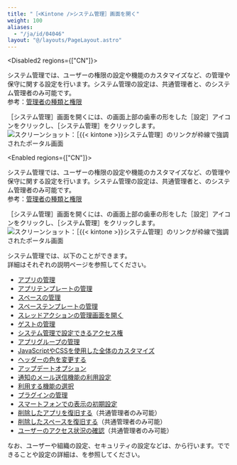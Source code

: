 ```yaml
---
title: "［<Kintone />システム管理］画面を開く"
weight: 100
aliases:
  - "/ja/id/04046"
layout: "@/layouts/PageLayout.astro"
---
```




<Disabled2 regions={["CN"]}>

<Kintone />システム管理では、ユーザーの権限の設定や機能のカスタマイズなど、<Kintone />の管理や保守に関する設定を行います。<Kintone />システム管理の設定は、<Slash />共通管理者と、<Kintone />のシステム管理者のみ可能です。  
参考：[管理者の種類と権限](/k/ja/id/04058.html)

<Wovn>［<Kintone />システム管理］</Wovn>画面を開くには、<Kintone />の画面上部の歯車の形をした<Wovn>［設定］</Wovn>アイコンをクリックし、<Wovn>［<Kintone />システム管理］</Wovn>をクリックします。
<Img src="/k/kintone/img-ja/systemsettings_img1.png" alt="スクリーンショット：［{{&lt; kintone &gt;}}システム管理］のリンクが枠線で強調されたポータル画面" />

</Disabled2>

<Enabled regions={["CN"]}>

<Kintone />システム管理では、ユーザーの権限の設定や機能のカスタマイズなど、<Kintone />の管理や保守に関する設定を行います。<Kintone />システム管理の設定は、<Slash />共通管理者と、<Kintone />のシステム管理者のみ可能です。  
参考：[管理者の種類と権限](/k/ja/id/04058.html)

<Wovn>［<Kintone />システム管理］</Wovn>画面を開くには、<Kintone />の画面上部の歯車の形をした<Wovn>［設定］</Wovn>アイコンをクリックし、<Wovn>［<Kintone />システム管理］</Wovn>をクリックします。
<Img src="/k/kintone/img-ja/systemsettings_img1_cn.png" alt="スクリーンショット：［{{&lt; kintone &gt;}}システム管理］のリンクが枠線で強調されたポータル画面" />

</Enabled>

<Kintone />システム管理では、以下のことができます。  
詳細はそれぞれの説明ページを参照してください。

* [アプリの管理](/k/ja/id/04010.html)
* [アプリテンプレートの管理](/k/ja/id/04017.html)
* [スペースの管理](/k/ja/id/04071.html)
* [スペーステンプレートの管理](/k/ja/id/04074.html)
* [スレッドアクションの管理画面を開く](/k/ja/id/04081.html)
* [ゲストの管理](/k/ja/id/04032.html)
* [<Kintone />システム管理で設定できるアクセス権](/k/ja/id/04062.html)
* [アプリグループの管理](/k/ja/id/04023.html)
* [JavaScriptやCSSを使用した<Kintone />全体のカスタマイズ](/k/ja/id/04042.html)
* [ヘッダーの色を変更する](/k/ja/id/04039.html)
* [アップデートオプション](/k/ja/id/04049.html)
* [通知のメール送信機能の利用設定](/k/ja/id/0403.html)
* [利用する機能の選択](/k/ja/id/04031.html)
* [プラグインの管理](/k/ja/id/0404.html)
* [スマートフォンでの表示の初期設定](/k/ja/id/04048.html)
* [削除したアプリを復旧する](/k/ja/id/04016.html)（<Slash />共通管理者のみ可能）
* [削除したスペースを復旧する](/k/ja/id/04080.html)（<Slash />共通管理者のみ可能）
* [ユーザーのアクセス状況の確認](/k/ja/id/040782.html)（<Slash />共通管理者のみ可能）

なお、ユーザーや組織の設定、セキュリティの設定などは、<SlashUi />から行います。<SlashUi />でできることや設定の詳細は、<SlashHelp />を参照してください。  
[<SlashHelp />](/general/ja/)

